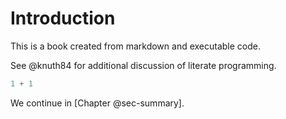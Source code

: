 # Introduction {#sec-intro}

This is a book created from markdown and executable code.

See @knuth84 for additional discussion of literate programming.

```{r}
1 + 1
```

We continue in [Chapter @sec-summary].